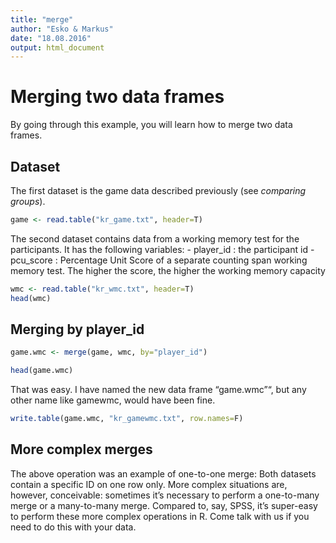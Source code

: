 ```yaml
---
title: "merge"
author: "Esko & Markus"
date: "18.08.2016"
output: html_document
---
```


Merging two data frames 
========================

By going through this example, you will learn how to merge two data frames.

Dataset
----------------

The first dataset is the game data described previously (see _comparing groups_).
```r
game <- read.table("kr_game.txt", header=T)
```
The second dataset contains data from a working memory test for the participants. It has the following variables:
- player_id : the participant id
- pcu_score : Percentage Unit Score of a separate counting span working memory test. The higher the score, the higher the working memory capacity

```r
wmc <- read.table("kr_wmc.txt", header=T)
head(wmc)
```


Merging by player_id
-------------------------------------------
```r
game.wmc <- merge(game, wmc, by="player_id")

head(game.wmc)
```

That was easy. I have named the new data frame "game.wmc"", but any other name like gamewmc, would have been fine.

```r
write.table(game.wmc, "kr_gamewmc.txt", row.names=F)
```

More complex merges
-------------------------------------------

The above operation was an example of one-to-one merge: Both datasets contain a specific ID on one row only. More complex situations are, however, conceivable: sometimes it's necessary to perform a one-to-many merge or a many-to-many merge. Compared to, say, SPSS, it's super-easy to perform these more complex operations in R. Come talk with us if you need to do this with your data. 